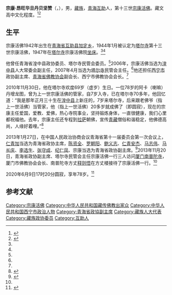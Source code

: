 '''宗康·昂旺华旦丹贝坚赞'''（{{bo|z=དག་དབང་དཔལ་ལྡན་དསྟན་པའི་རྒྱལ་མཚན་|w=ngag-dbang dpal-ldan bstan-pavi rgyal-mtshan}}，{{bd|1942年|10月1日|2020年|6月9日|catIdx=Ang}}），男，[[藏族|藏族]]，[[青海省|青海]][[互助土族自治县|互助]]人，第十三世[[宗康活佛|宗康活佛]]。藏文高中文化程度。<ref name=fjnet>{{Cite web|title=青海塔尔寺管委会主任宗康活佛到访厦门南普陀寺|url=http://www.fjnet.com/jjdt/jjdtnr/201311/t20131120_214860.htm|accessdate=2013-11-20|work=佛教在线|archive-date=2014-05-04|archive-url=https://web.archive.org/web/20140504191533/http://www.fjnet.com/jjdt/jjdtnr/201311/t20131120_214860.htm|dead-url=no}}</ref><ref name=xnwb>{{Cite web|title=市政协副主席宗康|url=http://www.xnwbw.com/html/2011-10/28/content_26396.htm|accessdate=2011-10-28|work=西宁晚报|archiveurl=https://web.archive.org/web/20140504204406/http://www.xnwbw.com/html/2011-10/28/content_26396.htm|archivedate=2014-05-04|dead-url=yes}}</ref>

== 生平 ==
宗康活佛1942年出生在[[青海省|青海省]][[互助县|互助县]][[加定镇|加定乡]]，1944年1月被认定为[[塔尔寺|塔尔寺]]第十三世宗康活佛，1947年在[[塔尔寺|塔尔寺]]宗康活佛院[[坐床|坐床]]。<ref name=fjnet/><ref name=xnwb/>

他曾任青海省湟中县政协委员、塔尔寺民管会委员。<ref name=xnwb/>2006年，宗康活佛当选为[[湟中县|湟中县]]人大常委会副主任，2007年4月当选为[[塔尔寺|塔尔寺]]民管会主任。<ref name=fjnet/>他还担任[[西宁市|西宁市]]政协副主席、[[青海省佛教协会|青海省佛教协会]]副会长、西宁市佛教协会会长。<ref name=xnwb/>

2010年11月30日，他在塔尔寺欢度69岁（虚岁）生日。一位78岁的阿卡（喇嘛）丹增龙图，曾为上一世宗康活佛的管家，自7岁入寺，已在塔尔寺70多年，他回忆道：“我是那年正月三十生在[[湟中县|湟中县]]上新庄的，7岁来塔尔寺，后来跟老佛爷（指上一世活佛）当管家，他（指上一世活佛）20多岁就成佛了（即圆寂），现在的宗康主任爱国，爱教、爱佛，热心寺院事业，坚持锻炼身体，一直很健康，我们心里都祝福他。去年，宗康主任还专程到[[拉萨|拉萨]]朝佛，宣传[[青海省|青]][[西藏自治区|藏]]僧俗和谐稳定，他佛德高尚，人缘好着哩。”<ref name=huadan>{{Cite web|title=塔尔寺：宗康活佛喜度69华诞|url=http://www.fjnet.com/jjdt/jjdtnr/201012/t20101207_173118.htm|accessdate=2010-12-07|work=佛教在线|archive-date=2011-01-20|archive-url=https://web.archive.org/web/20110120203552/http://www.fjnet.com/jjdt/jjdtnr/201012/t20101207_173118.htm|dead-url=no}}</ref>

2013年1月27日，在中国人民政治协商会议青海省第十一届委员会第一次会议上，[[仁青加|仁青加]]当选为青海省政协主席，[[陈资全|陈资全]]、[[罗朝阳_(1955年)|罗朝阳]]、[[鲍义志|鲍义志]]、[[仁青安杰|仁青安杰]]、[[马志伟|马志伟]]、[[马长庆|马长庆]]、[[李选生|李选生]]、[[张守成|张守成]]、[[纪仁凤|纪仁凤]]、宗康当选为青海省政协副主席。<ref>{{Cite web|title=仁青加当选青海省政协主席|url=http://news.xinhuanet.com/2013-01/27/c_114515891.htm|accessdate=2013-01-27|work=新华网}}</ref>2013年11月20日，青海省政协副主席、塔尔寺民管会主任宗康活佛一行三人访问[[厦门|厦门]][[南普陀寺|南普陀寺]]，厦门市佛教协会会长、南普陀寺方丈[[释则悟|释则悟]]在方丈楼接待了宗康活佛一行。<ref name=fjnet/>

2020年6月9日17时20分圆寂，享年78岁。<ref>{{Cite web |url=http://www.chinanews.com/gn/2020/06-10/9208296.shtml |title=青海省政协副主席宗康活佛圆寂 |accessdate=2020-06-12 |archive-date=2020-06-12 |archive-url=https://web.archive.org/web/20200612193629/http://www.chinanews.com/gn/2020/06-10/9208296.shtml |dead-url=no }}</ref>

== 参考文献 ==
{{reflist}}

{{Authority control}}
{{DEFAULTSORT:A}}
[[Category:宗康活佛|Category:宗康活佛]]
[[Category:中华人民共和国藏传佛教出家众|Category:中华人民共和国藏传佛教出家众]]
[[Category:中华人民共和国西宁市政治人物|Category:中华人民共和国西宁市政治人物]]
[[Category:青海省政協副主席|Category:青海省政協副主席]]
[[Category:藏族人大代表|Category:藏族人大代表]]
[[Category:藏族政协委员|Category:藏族政协委员]]
[[Category:互助人|Category:互助人]]